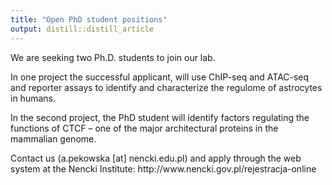 ```yaml
---
title: "Open PhD student positions"
output: distill::distill_article
---
```


<link rel="stylesheet" href="styles.css" type="text/css">


We are seeking two Ph.D. students to join our lab. 

In one project the successful applicant, will use ChIP-seq and ATAC-seq and reporter assays to identify and characterize the regulome of astrocytes in humans. 

In the second project, the PhD student will identify factors regulating the functions of CTCF – one of the major architectural proteins in the mammalian genome.
 

Contact us (a.pekowska [at] nencki.edu.pl) and apply through the web system at the Nencki Institute: http://www.nencki.gov.pl/rejestracja-online


